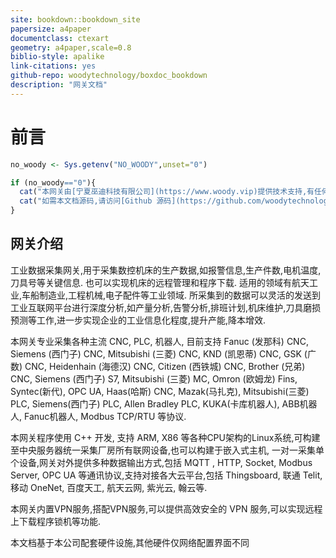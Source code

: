 ```yaml
---
site: bookdown::bookdown_site
papersize: a4paper
documentclass: ctexart
geometry: a4paper,scale=0.8
biblio-style: apalike
link-citations: yes
github-repo: woodytechnology/boxdoc_bookdown
description: "网关文档"
---
```


\cleardoublepage

\setcounter{page}{1}
\pagenumbering{arabic}

# 前言

```r
no_woody <- Sys.getenv("NO_WOODY",unset="0")
```

```r
if (no_woody=="0"){
  cat("本网关由[宁夏巫迪科技有限公司](https://www.woody.vip)提供技术支持,有任何问题请发邮件至<support@woody.vip>\n\n")
  cat("如需本文档源码,请访问[Github 源码](https://github.com/woodytechnology/boxdoc_bookdown)\n\n")
}
```

## 网关介绍

工业数据采集网关,用于采集数控机床的生产数据,如报警信息,生产件数,电机温度,刀具号等关键信息. 也可以实现机床的远程管理和程序下载. 适用的领域有航天工业,车船制造业,工程机械,电子配件等工业领域. 所采集到的数据可以灵活的发送到工业互联网平台进行深度分析,如产量分析,告警分析,排班计划,机床维护,刀具磨损预测等工作,进一步实现企业的工业信息化程度,提升产能,降本增效.

本网关专业采集各种主流 CNC, PLC, 机器人, 目前支持 Fanuc (发那科) CNC, Siemens (西门子) CNC, Mitsubishi (三菱) CNC, KND (凯恩蒂) CNC, GSK (广数) CNC, Heidenhain (海德汉) CNC, Citizen (西铁城) CNC, Brother (兄弟) CNC,
Siemens (西门子) S7, Mitsubishi (三菱) MC, Omron (欧姆龙) Fins, Syntec(新代), OPC UA, Haas(哈斯) CNC, Mazak(马扎克), Mitsubishi(三菱) PLC, Siemens(西门子) PLC, Allen Bradley PLC,
KUKA(卡库机器人), ABB机器人, Fanuc机器人, Modbus TCP/RTU 等协议.


本网关程序使用 C++ 开发, 支持 ARM, X86 等各种CPU架构的Linux系统,可构建至中央服务器统一采集厂房所有联网设备,也可以构建于嵌入式主机,
一对一采集单个设备,网关对外提供多种数据输出方式,包括 MQTT , HTTP, Socket, Modbus Server, OPC UA 等通讯协议,支持对接各大云平台,包括 Thingsboard, 联通 Telit, 移动 OneNet, 百度天工, 航天云网, 紫光云, 翰云等.

本网关内置VPN服务,搭配VPN服务,可以提供高效安全的 VPN 服务,可以实现远程上下载程序锁机等功能.

本文档基于本公司配套硬件设施,其他硬件仅网络配置界面不同
